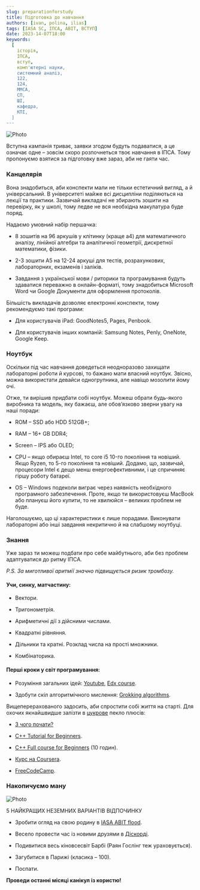 ```yaml
---
slug: preparationforstudy
title: Підготовка до навчання
authors: [ivan, polina, ilias]
tags: [IASA SC, ІПСА, ABIT, ВСТУП]
date: 2023-14-07T18:00
keywords:
  [
    історія,
    ІПСА,
    вступ,
    комп'ютерні науки,
    системний аналіз,
    122,
    124,
    ММСА,
    СП,
    ШІ,
    кафедра,
    КПІ,
  ]
---
```


![Photo](./title.png)

<!--truncate-->

Вступна кампанія триває, заявки згодом будуть подаватися, а це означає одне – зовсім скоро розпочнеться твоє навчання в ІПСА. Тому пропонуємо взятися за підготовку вже зараз, аби не гаяти час.

### Канцелярія

Вона знадобиться, аби конспекти мали не тільки естетичний вигляд, а й універсальний. В університеті майже всі дисципліни поділяються на лекції та практики. Зазвичай викладачі не збирають зошити на перевірку, як у школі, тому ледве не вся необхідна макулатура буде поряд.

Надаємо умовний набір першачка:

+ 8 зошитів на 96 аркушів у клітинку (краще а4) для  математичного аналізу, лінійної алгебри та аналітичної геометрії, дискретної математики, фізики.

+ 2-3 зошити А5 на 12-24 аркуші для тестів, розрахункових, лабораторних, екзаменів і заліків.

+ Завдання з української мови / риторики та програмування будуть здаватися переважно в онлайн-форматі, тому знадобиться Microsoft Word чи Google Документи для оформлення протоколів.

Більшість викладачів дозволяє електронні конспекти, тому рекомендуємо такі програми:

+ Для користувачів iPad: GoodNotes5, Pages, Penbook.

+ Для користувачів інших компаній: Samsung Notes, Penly, OneNote, Google Keep.

### Ноутбук

Оскільки під час навчання доведеться неодноразово захищати лабораторні роботи й курсові, то бажано мати власний ноутбук. Звісно, можна використати девайси одногрупника, але навіщо мозолити йому очі.

Отже, ти вирішив придбати собі ноутбук. Можеш обрати будь-якого виробника та модель, яку бажаєш, але обов’язково зверни увагу на наші поради:

+ ROM – SSD або HDD 512GB+;

+ RAM – 16+ GB DDR4;

+ Screen – IPS або OLED;

+ CPU – якщо обираєш Intel, то core i5 10-го покоління та новіший. Якщо Ryzen, то 5-го покоління та новіший. Додамо, що, зазвичай, процесори Intel є дещо менш енергоефективними, і це спричиняє гіршу роботу батареї.

+ OS – Windows подеколи виграє через наявність необхідного програмного забезпечення. Проте, якщо ти використовуєш MacBook або плануєш його купити, то не хвилюйся – великих проблем не буде.

Наголошуємо, що ці характеристики є лише порадами. Виконувати лабораторні або інші завдання некритично й на слабшому ноутбуці.

### Знання

Уже зараз ти можеш подбати про себе майбутнього, аби без проблем адаптуватися до ритму ІПСА.

_P.S. За миготливої аритмії значно підвищується ризик тромбозу._

#### Учи, синку, матчастину:

+ Вектори.

+ Тригонометрія.

+ Арифметичні дії з дійсними числами.

+ Квадратні рівняння.

+ Дільники та кратні. Розклад числа на прості множники.

+ Комбінаторика.

#### Перші кроки у світ програмування:

+ Розуміння загальних ідей: [Youtube](https://youtube.com/playlist?list=PLhQjrBD2T380F_inVRXMIHCqLaNUd7bN4), [Edx course](https://www.edx.org/course/introduction-computer-science-harvardx-cs50x).

+ Здобути скіл алгоритмічного мислення: [Grokking algorithms](https://edu.anarcho-copy.org/Algorithm/grokking-algorithms-illustrated-programmers-curious.pdf).

Вищеперерахованого задосить, аби спростити собі життя на старті. Для охочих якнайшвидше залізти в [цукрове](https://uk.wikipedia.org/wiki/%D0%A1%D0%B8%D0%BD%D1%82%D0%B0%D0%BA%D1%81%D0%B8%D1%87%D0%BD%D0%B8%D0%B9_%D1%86%D1%83%D0%BA%D0%BE%D1%80) пекло плюсів: 

+ [З чого почати?](https://code.visualstudio.com/docs/languages/cpp)

+ [C++ Tutorial for Beginners](https://www.youtube.com/watch?v=vLnPwxZdW4Y).

+ [C++ Full course for Beginners](https://www.youtube.com/watch?v=GQp1zzTwrIg) (10 годин).

+ [Курс на Coursera](https://www.coursera.org/programs/igor-sikorsky-kyiv-polytechnic-institute-on-coursera-1uynq/specializations/coding-for-everyone).

+ [FreeCodeCamp](https://www.freecodecamp.org/).

### Накопичуємо ману

![Photo](./gb.jpg)

5 НАЙКРАЩИХ НЕЗЕМНИХ ВАРІАНТІВ ВІДПОЧИНКУ

+ Зробити огляд на свою родину в [IASA ABIT flood](https://t.me/abitiasa_flood).

+ Весело провести час із новими друзями в [Діскорді](https://discord.gg/CQScEFRA).

+ Подивитися весь кіновсесвіт Барбі (Раян Гослінг теж ураховується).

+ Загубитися в Парижі (класика – 100).

+ Поспати.

**Проведи останні місяці канікул із користю!**

